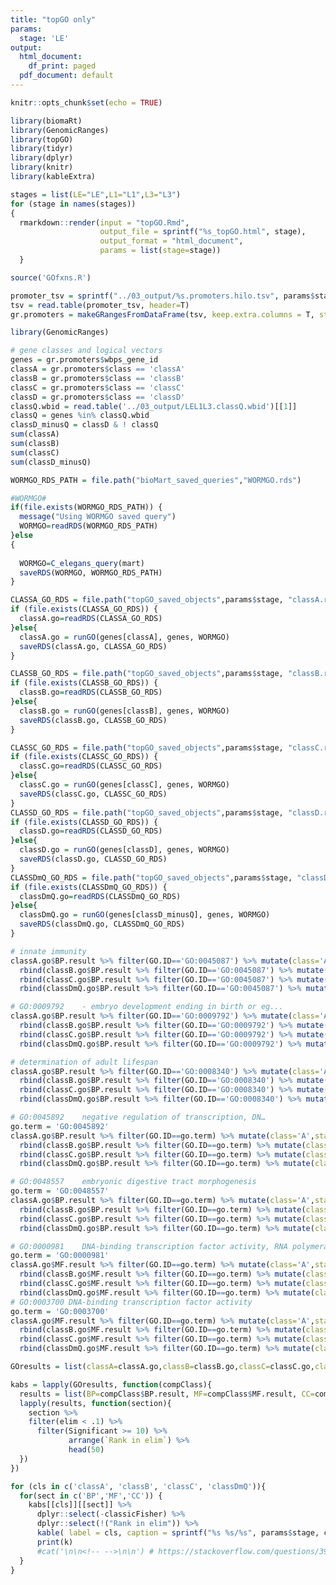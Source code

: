 ```yaml
---
title: "topGO only"
params:
  stage: 'LE'
output:
  html_document:
    df_print: paged
  pdf_document: default
---
```

```r
knitr::opts_chunk$set(echo = TRUE)

library(biomaRt)
library(GenomicRanges)
library(topGO)
library(tidyr)
library(dplyr)
library(knitr)
library(kableExtra)
```

```r
stages = list(LE="LE",L1="L1",L3="L3")
for (stage in names(stages))
{
  rmarkdown::render(input = "topGO.Rmd",
                    output_file = sprintf("%s_topGO.html", stage), 
                    output_format = "html_document", 
                    params = list(stage=stage))
  }
```

```r
source('GOfxns.R')

promoter_tsv = sprintf("../03_output/%s.promoters.hilo.tsv", params$stage)
tsv = read.table(promoter_tsv, header=T)
gr.promoters = makeGRangesFromDataFrame(tsv, keep.extra.columns = T, starts.in.df.are.0based = T)

library(GenomicRanges)

# gene classes and logical vectors
genes = gr.promoters$wbps_gene_id
classA = gr.promoters$class == 'classA'
classB = gr.promoters$class == 'classB'
classC = gr.promoters$class == 'classC'
classD = gr.promoters$class == 'classD'
classQ.wbid = read.table('../03_output/LEL1L3.classQ.wbid')[[1]]
classQ = genes %in% classQ.wbid
classD_minusQ = classD & ! classQ
sum(classA)
sum(classB)
sum(classC)
sum(classD_minusQ)

WORMGO_RDS_PATH = file.path("bioMart_saved_queries","WORMGO.rds")

#WORMGO#
if(file.exists(WORMGO_RDS_PATH)) {
  message("Using WORMGO saved query")
  WORMGO=readRDS(WORMGO_RDS_PATH)
}else
{
  
  WORMGO=C_elegans_query(mart)
  saveRDS(WORMGO, WORMGO_RDS_PATH)
}

```

```r
CLASSA_GO_RDS = file.path("topGO_saved_objects",params$stage, "classA.rds")
if (file.exists(CLASSA_GO_RDS)) {
  classA.go=readRDS(CLASSA_GO_RDS)
}else{
  classA.go = runGO(genes[classA], genes, WORMGO)
  saveRDS(classA.go, CLASSA_GO_RDS)
} 

CLASSB_GO_RDS = file.path("topGO_saved_objects",params$stage, "classB.rds")
if (file.exists(CLASSB_GO_RDS)) {
  classB.go=readRDS(CLASSB_GO_RDS)
}else{
  classB.go = runGO(genes[classB], genes, WORMGO)
  saveRDS(classB.go, CLASSB_GO_RDS)
} 

CLASSC_GO_RDS = file.path("topGO_saved_objects",params$stage, "classC.rds")
if (file.exists(CLASSC_GO_RDS)) {
  classC.go=readRDS(CLASSC_GO_RDS)
}else{
  classC.go = runGO(genes[classC], genes, WORMGO)
  saveRDS(classC.go, CLASSC_GO_RDS)
} 
CLASSD_GO_RDS = file.path("topGO_saved_objects",params$stage, "classD.rds")
if (file.exists(CLASSD_GO_RDS)) {
  classD.go=readRDS(CLASSD_GO_RDS)
}else{
  classD.go = runGO(genes[classD], genes, WORMGO)
  saveRDS(classD.go, CLASSD_GO_RDS)
} 
CLASSDmQ_GO_RDS = file.path("topGO_saved_objects",params$stage, "classDmQ.rds")
if (file.exists(CLASSDmQ_GO_RDS)) {
  classDmQ.go=readRDS(CLASSDmQ_GO_RDS)
}else{
  classDmQ.go = runGO(genes[classD_minusQ], genes, WORMGO)
  saveRDS(classDmQ.go, CLASSDmQ_GO_RDS)
} 
```


```r
# innate immunity
classA.go$BP.result %>% filter(GO.ID=='GO:0045087') %>% mutate(class='A',stage=params$stage) %>% 
  rbind(classB.go$BP.result %>% filter(GO.ID=='GO:0045087') %>% mutate(class='B',stage=params$stage)) %>%
  rbind(classC.go$BP.result %>% filter(GO.ID=='GO:0045087') %>% mutate(class='C',stage=params$stage)) %>%
  rbind(classDmQ.go$BP.result %>% filter(GO.ID=='GO:0045087') %>% mutate(class='D-Q',stage=params$stage)) 

# GO:0009792	- embryo development ending in birth or eg...
classA.go$BP.result %>% filter(GO.ID=='GO:0009792') %>% mutate(class='A',stage=params$stage) %>% 
  rbind(classB.go$BP.result %>% filter(GO.ID=='GO:0009792') %>% mutate(class='B',stage=params$stage)) %>%
  rbind(classC.go$BP.result %>% filter(GO.ID=='GO:0009792') %>% mutate(class='C',stage=params$stage)) %>%
  rbind(classDmQ.go$BP.result %>% filter(GO.ID=='GO:0009792') %>% mutate(class='D-Q',stage=params$stage)) 

# determination of adult lifespan
classA.go$BP.result %>% filter(GO.ID=='GO:0008340') %>% mutate(class='A',stage=params$stage) %>% 
  rbind(classB.go$BP.result %>% filter(GO.ID=='GO:0008340') %>% mutate(class='B',stage=params$stage)) %>%
  rbind(classC.go$BP.result %>% filter(GO.ID=='GO:0008340') %>% mutate(class='C',stage=params$stage)) %>%
  rbind(classDmQ.go$BP.result %>% filter(GO.ID=='GO:0008340') %>% mutate(class='D-Q',stage=params$stage)) 

# GO:0045892	negative regulation of transcription, DN…
go.term = 'GO:0045892'
classA.go$BP.result %>% filter(GO.ID==go.term) %>% mutate(class='A',stage=params$stage) %>% 
  rbind(classB.go$BP.result %>% filter(GO.ID==go.term) %>% mutate(class='B',stage=params$stage)) %>%
  rbind(classC.go$BP.result %>% filter(GO.ID==go.term) %>% mutate(class='C',stage=params$stage)) %>%
  rbind(classDmQ.go$BP.result %>% filter(GO.ID==go.term) %>% mutate(class='D-Q',stage=params$stage)) 

# GO:0048557	embryonic digestive tract morphogenesis
go.term = 'GO:0048557'
classA.go$BP.result %>% filter(GO.ID==go.term) %>% mutate(class='A',stage=params$stage) %>% 
  rbind(classB.go$BP.result %>% filter(GO.ID==go.term) %>% mutate(class='B',stage=params$stage)) %>%
  rbind(classC.go$BP.result %>% filter(GO.ID==go.term) %>% mutate(class='C',stage=params$stage)) %>%
  rbind(classDmQ.go$BP.result %>% filter(GO.ID==go.term) %>% mutate(class='D-Q',stage=params$stage)) 

# GO:0000981	DNA-binding transcription factor activity, RNA polymerase II-specific
go.term = 'GO:0000981'
classA.go$MF.result %>% filter(GO.ID==go.term) %>% mutate(class='A',stage=params$stage) %>% 
  rbind(classB.go$MF.result %>% filter(GO.ID==go.term) %>% mutate(class='B',stage=params$stage)) %>%
  rbind(classC.go$MF.result %>% filter(GO.ID==go.term) %>% mutate(class='C',stage=params$stage)) %>%
  rbind(classDmQ.go$MF.result %>% filter(GO.ID==go.term) %>% mutate(class='D-Q',stage=params$stage)) 
# GO:0003700 DNA-binding transcription factor activity
go.term = 'GO:0003700'
classA.go$MF.result %>% filter(GO.ID==go.term) %>% mutate(class='A',stage=params$stage) %>% 
  rbind(classB.go$MF.result %>% filter(GO.ID==go.term) %>% mutate(class='B',stage=params$stage)) %>%
  rbind(classC.go$MF.result %>% filter(GO.ID==go.term) %>% mutate(class='C',stage=params$stage)) %>%
  rbind(classDmQ.go$MF.result %>% filter(GO.ID==go.term) %>% mutate(class='D-Q',stage=params$stage)) 
```

```r
GOresults = list(classA=classA.go,classB=classB.go,classC=classC.go,classDmQ=classDmQ.go)

kabs = lapply(GOresults, function(compClass){
  results = list(BP=compClass$BP.result, MF=compClass$MF.result, CC=compClass$CC.result)
  lapply(results, function(section){
    section %>%
    filter(elim < .1) %>%
      filter(Significant >= 10) %>%
             arrange(`Rank in elim`) %>%
             head(50) 
  })
})

for (cls in c('classA', 'classB', 'classC', 'classDmQ')){
  for(sect in c('BP','MF','CC')) {
    kabs[[cls]][[sect]] %>% 
      dplyr::select(-classicFisher) %>%
      dplyr::select(!("Rank in elim")) %>%
      kable( label = cls, caption = sprintf("%s %s/%s", params$stage, cls, sect), digits = 2) -> k
      print(k)
      #cat('\n\n<!-- -->\n\n') # https://stackoverflow.com/questions/39650166/r-why-kable-doesnt-print-inside-a-for-loop
  }
}

```